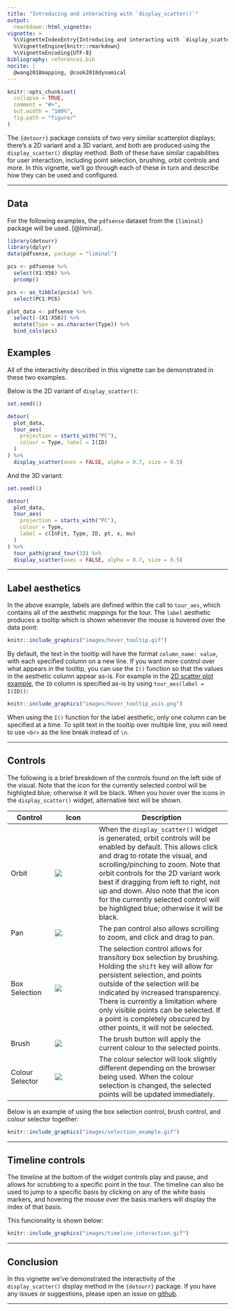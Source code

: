 ```yaml
---
title: "Introducing and interacting with `display_scatter()`"
output: 
  rmarkdown::html_vignette:
vignette: >
  %\VignetteIndexEntry{Introducing and interacting with `display_scatter()`}
  %\VignetteEngine{knitr::rmarkdown}
  %\VignetteEncoding{UTF-8}
bibliography: references.bib
nocite: |
  @wang2018mapping, @cook2018dynamical
---
```


```r
knitr::opts_chunk$set(
  collapse = TRUE,
  comment = "#>",
  out.width = "100%",
  fig.path = "figure/"
)
```

The `{detourr}` package consists of two very similar scatterplot displays; there's a 2D variant and a 3D variant, and both are produced using the `display_scatter()` display method. Both of these have similar capabilities for user interaction, including point selection, brushing, orbit controls and more. 
In this vignette, we'll go through each of these in turn and describe how they can be used and configured.

---

## Data

For the following examples, the `pdfsense` dataset from the `{liminal}` package will be used. [@liminal]. 

```r
library(detourr)
library(dplyr)
data(pdfsense, package = "liminal")

pcs <- pdfsense %>%
  select(X1:X56) %>%
  prcomp()

pcs <- as_tibble(pcs$x) %>%
  select(PC1:PC6)

plot_data <- pdfsense %>%
  select(-(X1:X56)) %>%
  mutate(Type = as.character(Type)) %>%
  bind_cols(pcs)
```

## Examples

All of the interactivity described in this vignette can be demonstrated in these two examples.

Below is the 2D variant of `display_scatter()`:

```r
set.seed(1)

detour(
  plot_data,
  tour_aes(
    projection = starts_with("PC"),
    colour = Type, label = I(ID)
  )
) %>%
  display_scatter(axes = FALSE, alpha = 0.7, size = 0.5)
```

And the 3D variant:

```r
set.seed(1)

detour(
  plot_data,
  tour_aes(
    projection = starts_with("PC"),
    colour = Type,
    label = c(InFit, Type, ID, pt, x, mu)
  )
) %>%
  tour_path(grand_tour(3)) %>%
  display_scatter(axes = FALSE, alpha = 0.7, size = 0.5)
```

---

## Label aesthetics

In the above example, labels are defined within the call to `tour_aes`, which contains all of the aesthetic mappings for the tour. The `label` aesthetic produces a tooltip which is shown whenever the mouse is hovered over the data point:

```r
knitr::include_graphics("images/hover_tooltip.gif")
```

By default, the text in the tooltip will have the format `column_name: value`, with each specified column on a new line.
If you want more control over what appears in the tooltip, you can use the `I()` function so that the values in the aesthetic column appear as-is.
For example in the [2D scatter plot example](#examples), the `ID` column is specified as-is by using `tour_aes(label = I(ID))`:

```r
knitr::include_graphics("images/hover_tooltip_asis.png")
```

When using the `I()` function for the label aesthetic, only one column can be specified at a time.
To split text in the tooltip over multiple line, you will need to use `<br>` as the line break instead of `\n`.

---

## Controls

The following is a brief breakdown of the controls found on the left side of the visual. Note that the icon for the currently selected control will be highligted blue; otherwise it will be black. 
When you hover over the icons in the `display_scatter()` widget, alternative text will be shown.

| Control | Icon| Description |
| - | - | --- |
| Orbit | ![](images/orbit_control_button.png) | When the `display_scatter()` widget is generated, orbit controls will be enabled by default. This allows click and drag to rotate the visual, and scrolling/pinching to zoom. Note that orbit controls for the 2D variant work best if dragging from left to right, not up and down. Also note that the icon for the currently selected control will be highligted blue; otherwise it will be black.|
| Pan | ![](images/pan_button.png) | The pan control also allows scrolling to zoom, and click and drag to pan. |
| Box Selection | ![](images/select_button.png) | The selection control allows for transitory box selection by brushing. Holding the `shift` key will allow for persistent selection, and points outside of the selection will be indicated by increased transparency. There is currently a limitation where only visible points can be selected. If a point is completely obscured by other points, it will not be selected. |
| Brush | ![](images/brush.png) | The brush button will apply the current colour to the selected points. |
| Colour Selector | ![](images/colour_selector.png) | The colour selector will look slightly different depending on the browser being used. When the colour selection is changed, the selected points will be updated immediately. |


Below is an example of using the box selection control, brush control, and colour selector together:

```r
knitr::include_graphics("images/selection_example.gif")
```

---

## Timeline controls

The timeline at the bottom of the widget controls play and pause, and allows for scrubbing to a specific point in the tour. 
The timeline can also be used to jump to a specific basis by clicking on any of the white basis markers, and hovering the mouse over the basis markers will display the index of that basis.

This funcionality is shown below:

```r
knitr::include_graphics("images/timeline_interaction.gif")
```

---

## Conclusion

In this vignette we've demonstrated the interactivity of the `display_scatter()` display method in the `{detourr}` package.
If you have any issues or suggestions, please open an issue on [github](https://github.com/casperhart/detourr/issues).

---
